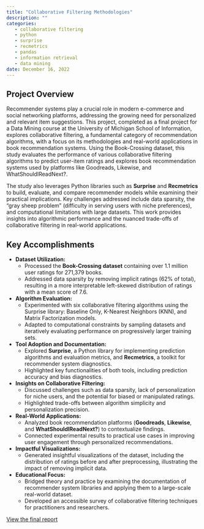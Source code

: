 ```yaml
---
title: "Collaborative Filtering Methodologies"
description: ""
categories: 
   - collaborative filtering
   - python
   - surprise
   - recmetrics
   - pandas
   - information retrieval
   - data mining
date: December 16, 2022
---
```


## Project Overview
Recommender systems play a crucial role in modern e-commerce and social networking platforms, addressing the growing need for personalized and relevant item suggestions. This project, completed as a final project for a Data Mining course at the University of Michigan School of Information, explores collaborative filtering, a fundamental category of recommendation algorithms, with a focus on its methodologies and real-world applications in book recommendation systems. Using the Book-Crossing dataset, this study evaluates the performance of various collaborative filtering algorithms to predict user-item ratings and explores book recommendation systems used by platforms like Goodreads, Likewise, and WhatShouldIReadNext?.  

The study also leverages Python libraries such as **Surprise** and **Recmetrics** to build, evaluate, and compare recommender models while examining their practical implications. Key challenges addressed include data sparsity, the "gray sheep problem" (difficulty in serving users with niche preferences), and computational limitations with large datasets. This work provides insights into algorithmic performance and the nuanced trade-offs of collaborative filtering in real-world applications.


## Key Accomplishments
* **Dataset Utilization:**  
   - Processed the **Book-Crossing dataset** containing over 1.1 million user ratings for 271,379 books.  
   - Addressed data sparsity by removing implicit ratings (62% of total), resulting in a more interpretable left-skewed distribution of ratings with a mean score of 7.6.
* **Algorithm Evaluation:**  
   - Experimented with six collaborative filtering algorithms using the Surprise library: Baseline Only, K-Nearest Neighbors (KNN), and Matrix Factorization models.  
   - Adapted to computational constraints by sampling datasets and iteratively evaluating performance on progressively larger training sets.
* **Tool Adoption and Documentation:**  
   - Explored **Surprise**, a Python library for implementing prediction algorithms and evaluation metrics, and **Recmetrics**, a toolkit for recommender system diagnostics.  
   - Highlighted key functionalities of both tools, including prediction accuracy and bias diagnostics.
* **Insights on Collaborative Filtering:**  
   - Discussed challenges such as data sparsity, lack of personalization for niche users, and the potential for biased or manipulated ratings.  
   - Highlighted trade-offs between algorithm simplicity and personalization precision.
* **Real-World Applications:**  
   - Analyzed book recommendation platforms (**Goodreads**, **Likewise**, and **WhatShouldIReadNext?**) to contextualize findings.  
   - Connected experimental results to practical use cases in improving user engagement through personalized recommendations.
* **Impactful Visualizations:**  
   - Generated insightful visualizations of the dataset, including the distribution of ratings before and after preprocessing, illustrating the impact of removing implicit data.
* **Educational Focus:**  
   - Bridged theory and practice by examining the documentation of recommender system libraries and applying them to a large-scale real-world dataset.  
   - Developed an accessible survey of collaborative filtering techniques for practitioners and researchers.

[<i class="bi bi-link-45deg"></i> View the final report](https://github.com/mleighc/SI671-Final-Project/blob/main/report/mleighc_final_project_SI671.pdf)    